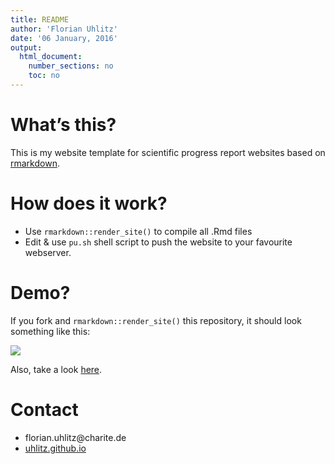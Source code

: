 ```yaml
---
title: README
author: 'Florian Uhlitz'
date: '06 January, 2016'
output: 
  html_document: 
    number_sections: no
    toc: no
---
```


# What's this?

This is my website template for scientific progress report websites based on 
[rmarkdown](http://rmarkdown.rstudio.com/).

# How does it work?

* Use `rmarkdown::render_site()` to compile all .Rmd files 
* Edit & use `pu.sh` shell script to push the website to your favourite webserver.

# Demo?

If you fork and `rmarkdown::render_site()` this repository, it should look something like this:

<a href ="http://toconclu.de/reports/reportr/">
![](http://toconclu.de/reports/reportr/data/fig/reportr.png)
</a>

Also, take a look [here](http://toconclu.de/reports/reportr/).

# Contact

* florian.uhlitz@charite.de
* [uhlitz.github.io](https://uhlitz.github.io)
